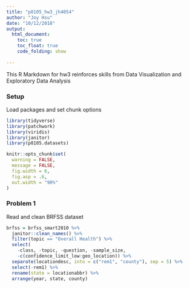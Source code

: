 ```yaml
---
title: "p8105_hw3_jh4054"
author: "Joy Hsu"
date: "10/12/2018"
output: 
  html_document:
    toc: true
    toc_float: true
    code_folding: show
  
---
```


This R Markdown for hw3 reinforces skills from Data Visualization and Exploratory Data Analysis

### Setup

Load packages and set chunk options

```r
library(tidyverse)
library(patchwork)
library(viridis)
library(janitor)
library(p8105.datasets)

knitr::opts_chunk$set(
  warning = FALSE, 
  message = FALSE, 
  fig.width = 6,
  fig.asp = .6,
  out.width = "90%"
)
```

### Problem 1

Read and clean BRFSS dataset
```r
brfss = brfss_smart2010 %>% 
  janitor::clean_names() %>% 
  filter(topic == "Overall Health") %>% 
  select(
    -class, -topic, -question, -sample_size, 
    -c(confidence_limit_low:geo_location)) %>% 
  separate(locationdesc, into = c("rem1", "county"), sep = 5) %>% 
  select(-rem1) %>% 
  rename(state = locationabbr) %>% 
  arrange(year, state, county)
```

```r

```



